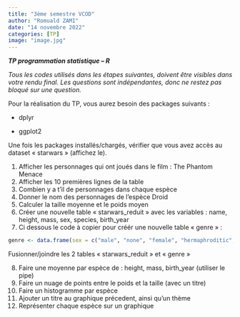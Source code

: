 ```yaml
---
title: "3ème semestre VCOD"
author: "Romuald ZAMI"
date: "14 novembre 2022"
categories: [TP]
image: "image.jpg"
---
```


***TP programmation statistique -- R***

*Tous les codes utilisés dans les étapes suivantes, doivent être visibles dans votre rendu final. Les questions sont indépendantes, donc ne restez pas bloqué sur une question.*

Pour la réalisation du TP, vous aurez besoin des packages suivants :

-   dplyr

-   ggplot2

Une fois les packages installés/chargés, vérifier que vous avez accès au dataset « starwars » (affichez le).

1)  Afficher les personnages qui ont joués dans le film : The Phantom Menace
2)  Afficher les 10 premières lignes de la table
3)  Combien y a t'il de personnages dans chaque espèce
4)  Donner le nom des personnages de l'espèce Droid
5)  Calculer la taille moyenne et le poids moyen
6)  Créer une nouvelle table « starwars_reduit » avec les variables : name, height, mass, sex, species, birth_year
7)  Ci dessous le code à copier pour créér une nouvelle table « genre » :

<!-- -->

```r
genre <- data.frame(sex = c("male", "none", "female", "hermaphroditic","NA"), sex_2022 = c("Homme", "Non prononcé", "Femme", "Bisexué",""))
```

Fusionner/joindre les 2 tables « starwars_reduit » et « genre » <!-- -->

8)  Faire une moyenne par espèce de : height, mass, birth_year (utiliser le pipe)
9)  Faire un nuage de points entre le poids et la taille (avec un titre)
10) Faire un histogramme par espèce
11) Ajouter un titre au graphique précedent, ainsi qu'un thème
12) Représenter chaque espèce sur un graphique
